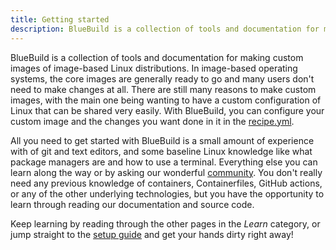 ```yaml
---
title: Getting started
description: BlueBuild is a collection of tools and documentation for making custom images of image-based Linux distributions.
---
```


BlueBuild is a collection of tools and documentation for making custom images of image-based Linux distributions. In image-based operating systems, the core images are generally ready to go and many users don't need to make changes at all. There are still many reasons to make custom images, with the main one being wanting to have a custom configuration of Linux that can be shared very easily. With BlueBuild, you can configure your custom image and the changes you want done in it in the [recipe.yml](/reference/recipe/).

All you need to get started with BlueBuild is a small amount of experience with of git and text editors, and some baseline Linux knowledge like what package managers are and how to use a terminal. Everything else you can learn along the way or by asking our wonderful [community](/community). You don't really need any previous knowledge of containers, Containerfiles, GitHub actions, or any of the other underlying technologies, but you have the opportunity to learn through reading our documentation and source code.

Keep learning by reading through the other pages in the _Learn_ category, or jump straight to the [setup guide](/how-to/setup/) and get your hands dirty right away!
